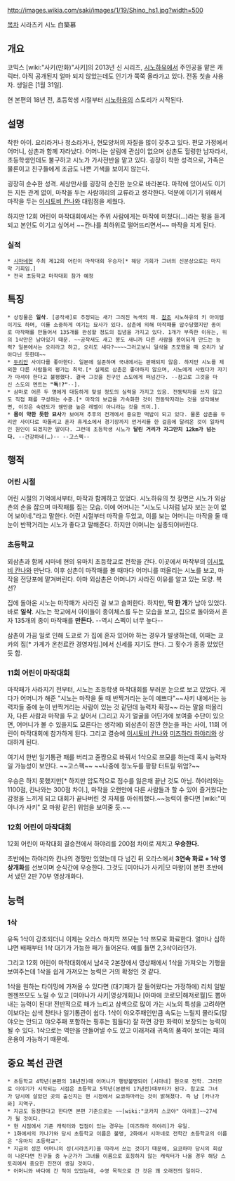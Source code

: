 http://images.wikia.com/saki/images/1/19/Shino_hs1.jpg?width=500

[[목차]]
시라츠키 시노
白築慕

== 개요 ==
코믹스 [wiki:"사키(만화)"사키]의 2013년 신 시리즈, [[시노하유]]에서 주인공을 맡은 캐릭터. 아직 공개된지 얼마 되지 않았는데도 인기가 쭉쭉 올라가고 있다. 전동 칫솔 사용자. 생일은 [1월 31일].

현 본편의 18년 전, 초등학생 시절부터 [[시노하유]]의 스토리가 시작된다.

== 설명 ==
착한 아이. 요리라거나 청소라거나, 현모양처의 자질을 많이 갖추고 있다. 편모 가정에서 어머니, 삼촌과 함께 자라났다. 어머니는 살림에 관심이 없으며 삼촌도 헐렁한 남자라서, 초등학생인데도 불구하고 시노가 가사전반을 맡고 있다. 굉장히 착한 성격으로, 가족은 물론이고 친구들에게 조금도 나쁜 기색을 보이지 않는다.

굉장히 순수한 성격. 세상만사를 굉장히 순진한 눈으로 바라본다. 마작에 있어서도 이기든 지든 관계 없이, 마작을 두는 사람끼리의 교류라고 생각한다. 덕분에 이기기 위해서 마작을 두는 [[이시토비 칸나]]와 대립점을 세웠다.

하지만 12회 어린이 마작대회에서는 주위 사람에게는 마작에 미쳤다(...)라는 평을 듣게 되고 본인도 이기고 싶어서 ~~칸나를 최하위로 떨어뜨리면서~~ 마작을 치게 된다.

=== 실적 ===
 * [[시마네]]현 주최 제12회 어린이 마작대회 우승자[* 해당 기회가 그녀의 신분상으로는 마지막 기회임.]
 * 전국 초등학교 마작대회 참가 예정

== 특징 ==
 * 상징물은 '''일삭'''. [공작새]로 추정되는 새가 그려진 녹색의 패. [http://images.wikia.com/saki/images/5/52/Saki_dawn_of_age.png 참조] 시노하유의 키 아이템이기도 하며, 이를 소중하게 여기는 묘사가 있다. 삼촌에 의해 마작패를 압수당했지만 종이로 마작패를 만들어서 135개를 완성할 정도의 집념을 가지고 있다. 1개가 부족한 이유는, 위의 1삭만은 남아있기 때문. ~~공작새도 새고 봉도 새니까 다른 사람을 봉이되게 만드는 능력? 일본에서는 오리라고 하고, 오리도 새다?~~~~그러고보니 일삭을 츠모했을 때 오리가 날아다닌 듯한데~~
 * [[두리안]] 사이다를 좋아한다. 일본에 실존하며 국내에서는 판매되지 않음. 하지만 시노를 제외한 다른 사람들의 평가는 최악.[* 실제로 삼촌은 좋아하지 않으며, 시노에게 사줬다가 자기가 마셔야 한다고 불평했다. 결국 그것을 친구인 스도에게 떠넘긴다. --참고로 그것을 마신 스도의 멘트는 '''"독!?"'''--].
 * 삼마로 어른 두 명에게 대등하게 맞설 정도의 실력을 가지고 있음. 전동탁자를 쓰지 않고도 직접 패를 구성하는 수준.[* 마작의 보급을 가속화한 것이 전동탁자라는 것을 생각해보면, 이것은 숙련도가 웬만큼 높은 레벨이 아니라는 것을 의미.].
 * '''몸이 약한 듯한 묘사'''가 보여져 추후의 전개에서 중요한 떡밥이 되고 있다. 물론 삼촌을 두리안 사이다로 따돌리고 혼자 휴게소에서 경기장까지 먼거리를 한 걸음에 달려온 것이 일차적인 원인이 되겠지만 말이다. 그런데 초등학생 시노가 '''달린 거리가 자그만치 12km가 넘는다.''' --건강하네(…)-- --고스펙--

== 행적 ==

=== 어린 시절 ===

어린 시절의 기억에서부터, 마작과 함께하고 있었다. 시노하유의 첫 장면은 시노가 외삼촌의 손을 잡으며 마작패를 집는 모습. 이에 어머니는 "시노도 나처럼 남자 보는 눈이 없어 보이네."라고 말한다. 어린 시절부터 마작을 두었고, 이를 보는 어머니는 마작을 둘 때 눈이 반짝거리는 시노가 좋다고 말해준다. 하지만 어머니는 실종되어버린다.  

=== 초등학교 ===

외삼촌과 함께 시마네 현의 유마치 초등학교로 전학을 간다. 이곳에서 마작부의 [[이시토비 칸나]]와 만난다. 이후 삼촌이 마작패를 볼 때마다 어머니를 떠올리는 시노를 보고, 마작을 전당포에 맡겨버린다. 아마 외삼촌은 어머니가 사라진 이유를 알고 있는 모양. 복선? 

집에 돌아온 시노는 마작패가 사라진 걸 보고 슬퍼한다. 하지만, '''딱 한 개'''가 남아 있었다. 바로 '''일삭'''. 시노는 학교에서 아이들이 종이체스를 두는 모습을 보고, 집으로 돌아와서 혼자 135개의 종이 마작패를 '''만든다.''' --역시 스펙이 너무 높다-- 

삼촌이 가끔 일로 인해 도쿄로 가 집에 혼자 있어야 하는 경우가 발생하는데, 이때는 쿄카의 집[* 가계가 온천료칸 경영자임.]에서 신세를 지기도 한다. 그 횟수가 종종 있었던 듯 함.


=== 11회 어린이 마작대회 ===

마작패가 사라지기 전부터, 시노는 초등학생 마작대회를 부러운 눈으로 보고 있었다. 게다가 어머니가 해준 "시노는 마작을 둘 때 반짝거리는 눈이 예쁘다"~~사키 내에서는 능력자들 중에 눈이 반짝거리는 사람이 있는 것 같던데 능력자 확정~~ 라는 말을 떠올리자, 다른 사람과 마작을 두고 싶어서 (그리고 자기 얼굴을 어딘가에 보여줄 수단이 있으면, 어머니가 볼 수 있을지도 모른다는 생각에) 외삼촌이 잠깐 한눈을 파는 사이, 11회 어린이 마작대회에 참가하게 된다. 그리고 결승에 [[이시토비 칸나]]와 [[미즈하라 하야리]]와 상대하게 된다.

여기서 한번 일기통관 패를 버리고 쥰짱으로 바꿔서 1삭으로 쯔모를 하는데 혹시 능력자일 가능성이 보인다. ~~고스펙~~ ~~나중에 청노두를 팡팡 터트릴 위엄?~~

우승은 하지 못했지만[* 하지만 압도적으로 점수를 잃은채 끝난 것도 아님. 하야리와는 1100점, 칸나와는 300점 차이.], 마작을 오랜만에 다른 사람들과 할 수 있어 즐거웠다는 감정을 느끼게 되고 대회가 끝나버린 것 자체를 아쉬워했다.~~능력이 좋다면 [wiki:"미야나가 사키" 모 마왕 같은] 위엄을 보여줄 듯.~~

=== 12회 어린이 마작대회 ===

12회 어린이 마작대회 결승전에서 하야리를 200점 차이로 제치고 '''우승한다.'''

초반에는 하야리와 칸나의 경쟁만 있었는데 다 넘긴 뒤 오라스에서 '''3연속 화료 + 1삭 영상개화'''를 선보이며 순식간에 우승한다. 그것도 [미야나가 사키|모 마왕]이 본편 초반에서 냈던 2판 70부 영상개화다.

== 능력 ==

=== 1삭 ===

유독 1삭이 강조되더니 이제는 오라스 마지막 쯔모는 1삭 쯔모로 화료한다. 얼마나 심하냐면 배패부터 1삭 대기가 가능한 패가 들어온다. 예를 들면 2,3삭이라던가.

그리고 12회 어린이 마작대회에서 남4국 2본장에서 영상패에서 1삭을 가져오는 기행을 보여주는데 1삭을 쉽게 가져오는 능력은 거의 확정인 것 같다.

1삭을 원하는 타이밍에 가져올 수 있다면 (대기패가 잘 들어왔다는 가정하에) 리치 일발 멘젠쯔모도 노릴 수 있고 [미야나가 사키|영상개화]나 [아마에 코로모|해저로월]도 뽑아내는 능력이 된다! 전반적으로 패가 느리고 삼색으로 많이 가는 시노의 특성을 고려하면 이보다는 삼색 찬타나 일기통관이 쉽다. 1삭이 야오주패인만큼 속도는 느릴지 몰라도(탕야오는 안되고 야오주패 포함하는 핑후는 힘들다) 잘 하면 강한 화력이 보장되는 능력이 될 수 있다. 1삭으로는 역만을 만들어낼 수도 있고 이래저래 귀족의 품격이 보이는 패의 운용이 가능하기 때문에.

== 중요 복선 관련 ==
 * 초등학교 4학년(본편의 18년전)때 어머니가 행방불명되어 [시마네] 현으로 전학. 그러므로 이야기가 시작되는 시점은 초등학교 5학년(본편의 17년전)때부터가 된다. 참고로 그녀가 당시에 살았던 곳의 출신지는 현 시점에서 요코하마라는 것이 밝혀졌다. 즉 남 [카나가와] 지역구.
 * 지금도 등장한다고 한다면 본편 기준으로는 ~~[wiki:"코카지 스코야" 아라포]~~27세가 될 것이다.
 * 현 시점에서 기존 캐릭터와 접점이 있는 경우는 [미즈하라 하야리]가 유일.
 * 1화에서의 카나가와 당시 초등학교 이름은 불명, 2화에서 시마네로 전학간 초등학교의 이름은 "유마치 초등학교".
 * 지금의 성은 어머니의 성(시라츠키)을 따라서 쓰는 것이기 때문에, 요코하마 당시의 회상이 나온다면 친구들 중 누군가가 그녀를 이름으로 호칭하지 않는 캐릭터가 나올 경우 해당 스토리에서 중요한 진전이 생길 것이다.
 * 어머니와 바다에 간 적이 있었는데, 수영 목적으로 간 것은 꽤 오래전의 일이다.
